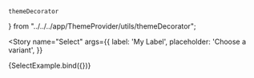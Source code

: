     themeDecorator
} from "../../../app/ThemeProvider/utils/themeDecorator";

<Meta
  title='UI/Select'
  component={Select}
  decorators={[themeDecorator]}
/>

<Story
  name="Select"
  args={{
    label: 'My Label',
    placeholder: 'Choose a variant',
  }}
>
  {SelectExample.bind({})}
</Story>
